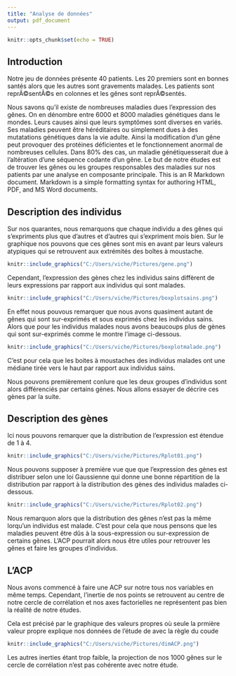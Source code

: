```yaml
---
title: "Analyse de données"
output: pdf_document
---
```


```r
knitr::opts_chunk$set(echo = TRUE)
```

## Introduction

Notre jeu de données présente 40 patients. Les 20 premiers sont en bonnes santés alors que les autres sont gravements malades. Les patients sont reprÃ©sentÃ©s en colonnes et les gênes sont reprÃ©sentés.


Nous savons qu'il existe de nombreuses maladies dues  l'expression des gênes. On en dénombre entre 6000 et 8000 maladies génétiques dans le mondes. Leurs causes ainsi que leurs symptômes sont diverses en variés. Ses maladies peuvent être héréditaires ou simplement dues à des mutatations génétiques dans la vie adulte. Ainsi la modification d'un gêne peut provoquer des protéines déficientes et le fonctionnement anormal de nombreuses cellules. Dans 80% des cas, un maladie génétiquesserait due à l'altération d'une séquence codante d'un gêne. Le but de notre études est de trouver les gênes ou les groupes responsables des maladies sur nos patients par une analyse en composante principale. 
This is an R Markdown document. Markdown is a simple formatting syntax for authoring HTML, PDF, and MS Word documents. 

## Description des individus 

Sur nos quarantes, nous remarquons que chaque individu a des gênes qui s'expriments plus que d'autres et d'autres qui s'expriment mois bien. Sur le graphique nos pouvons que ces gênes sont mis en avant par leurs valeurs atypiques qui se retrouvent aux extrémités des boîtes à moustache. 
```r
knitr::include_graphics("C:/Users/viche/Pictures/gene.png")
```


Cependant, l'expression des gènes chez les individus sains diffèrent de leurs expressions par rapport aux individus qui sont malades. 


```r
knitr::include_graphics("C:/Users/viche/Pictures/boxplotsains.png")
```

En effet nous pouvous remarquer que nous avons quasiment autant de gênes qui sont sur-exprimés et sous exprimés chez les individus sains. Alors que pour les individus malades nous avons beaucoups plus de gènes qui sont sur-exprimés comme le montre l'image ci-dessous.


```r
knitr::include_graphics("C:/Users/viche/Pictures/boxplotmalade.png")
```

C'est pour cela que les boites à moustaches des individus malades ont une médiane tirée vers le haut par rapport aux individus sains. 

Nous pouvons premièrement conlure que les deux groupes d'individus sont alors différenciés par certains gènes. Nous allons essayer de décrire ces gènes par la suite. 

## Description des gènes 

Ici nous pouvons remarquer que la distribution de l'expression est étendue de 1 à 4.


```r
knitr::include_graphics("C:/Users/viche/Pictures/Rplot01.png")
```

Nous pouvons supposer à première vue que que l'expression des gènes est distribuer selon une loi Gaussienne qui donne une bonne répartition de la distribution par rapport à la distribution des gènes des individus malades ci-dessous. 

```r
knitr::include_graphics("C:/Users/viche/Pictures/Rplot02.png")
```

Nous remarquon alors que la distribution des gênes n'est pas la même lorqu'un individus est malade. C'est pour cela que nous pensons que les maladies peuvent être dûs à la sous-expression ou sur-expression de certains gênes. L'ACP pourrait alors nous être utiles pour retrouver les gênes et faire les groupes d'individus. 

## L'ACP

Nous avons commencé à faire une ACP sur notre tous nos variables en même temps. Cependant, l'inertie de nos points se retrouvent au centre de notre cercle de corrélation et nos axes factorielles ne représentent pas bien la réalité de notre études. 





Cela est précisé par le graphique des valeurs propres où seule la prmière valeur propre explique nos données de l'étude de avec la règle du coude
```r
knitr::include_graphics("C:/Users/viche/Pictures/dimACP.png")
```

Les autres inerties étant trop faible, la projection de nos 1000 gênes sur le cercle de corrélation n'est pas cohérente avec notre étude. 
